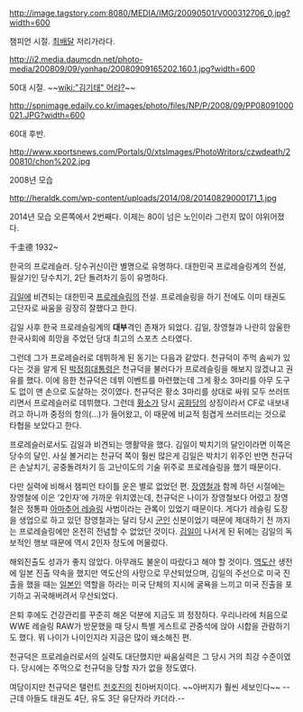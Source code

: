 http://image.tagstory.com:8080/MEDIA/IMG/20090501/V000312706_0.jpg?width=600

챔피언 시절. [[최배달]] 저리가라다.

http://i2.media.daumcdn.net/photo-media/200809/09/yonhap/20080909165202.160.1.jpg?width=600

50대 시절. ~~[[wiki:"김기태" 어라?]]~~ 

http://spnimage.edaily.co.kr/images/photo/files/NP/P/2008/09/PP08091000021.JPG?width=600

60대 후반.

http://www.xportsnews.com/Portals/0/xtsImages/PhotoWritors/czwdeath/200810/chon%202.jpg

2008년 모습

http://heraldk.com/wp-content/uploads/2014/08/20140829000171_1.jpg

2014년 모습 오른쪽에서 2번째다. 이제는 80이 넘은 노인이라 그런지 많이 야위어졌다.  

千圭德 1932~

한국의 프로레슬러. 당수귀신이란 별명으로 유명하다. 대한민국 프로레슬링계의 전설, 필살기인 당수치기, 2단 돌려차기 등이 유명하다.

[[김일]]에 비견되는 대한민국 [[프로레슬링]]의 전설. 프로레슬링을 하기 전에도 이미 태권도 고단자로 싸움을 굉장히 잘했다고 한다. 

김일 사후 한국 프로레슬링계의 '''대부'''격인 존재가 되었다. 김일, 장영철과 나란히 암울한 한국사회에 희망을 주었던 당대 최고의 스포츠 스타였다. 

그런데 그가 프로레슬러로 데뷔하게 된 동기는 다음과 같았다. 천규덕이 주먹 솜씨가 있다는 것을 알게 된 [[박정희]]대통령은 천규덕을 불러다가 프로레슬링을 해보지 않겠냐고 권유를 했다. 이에 응한 천규덕은 데뷔 이벤트를 마련했는데 그게 황소 3마리를 아무 도구도 없이 맨 손으로 도살하는 것이였다. 천규덕은 황소 3마리를 상대로 싸워 모두 쓰러뜨리면서 프로레슬러로 데뷔했다. 그런데 [[황소]]가 당시 [[공화당]]의 상징이라서 CF로 내보내려고 하니까 중정의 항의(…)가 들어왔고, 이 때문에 비교적 힘겹게 쓰러뜨리는 것으로 타협을 보았다고 한다.

프로레슬러로서도 김일과 비견되는 맹활약을 했다. 김일이 박치기의 달인이라면 이쪽은 당수의 달인. 사실 볼거리는 천규덕 쪽이 훨씬 많은게 김일은 박치기 위주인 반면 천규덕은 손날치기, 공중돌려차기 등 고난이도의 기술 위주로 프로레슬링을 했기 때문이다.

다만 실력에 비해서 챔피언 타이틀 운은 별로 없었던 편. [[장영철]]과 함께 하던 시절에는 장영철에 이은 '2인자'에 가까운 위치였는데, 천규덕은 나이가 장영철보다 어렸고 장영철은 정통파 [[아마추어 레슬링]] 사범이라는 관록이 있었기 때문이다. 게다가 레슬링 도장을 생업으로 하고 있던 장영철과는 달리 당시 [[군인]] 신분이었기 때문에 제대하기 전 까지는 프로레슬링에만 온전히 전념할 수 없었던 것이다. [[김일]]이 나서게 된 뒤에는 김일의 독보적인 행보 때문에 역시 2인자 정도에 머물렀다.

해외진출도 성과가 좋지 않았다. 아무래도 불운이 따랐다고 해야 할 것이다. [[역도산]] 생전에 일본 진출 약속을 했지만 역도산의 사망으로 무산되었으며, 김일의 주선으로 미국 진출을 했을 때는 [[일본인]] 역할을 하라는 미국 단체의 지시에 굴욕을 느끼고 미국 진출을 포기하고 귀국해버려서 무산되었다.

은퇴 후에도 건강관리를 꾸준히 해온 덕분에 지금도 꾀 정정하다. 우리나라에 처음으로 WWE 레슬링 RAW가 방문했을 때 당시 특별 게스트로 관중석에 앉아 시합을 관람하기도 했다. 뭐 나이가 나이인지라 지금은 많이 왜소해진 편. 

천규덕은 프로레슬러로서의 실력도 대단했지만 싸움실력은 그 당시 거의 최강 수준이였다. 당시에는 주먹으로 천규덕을 당할 자가 없을 정도였다.

여담이지만 천규덕은 탤런트 [[천호진]]의 친아버지이다. ~~아버지가 훨씬 세보인다~~ --근데 아들도 태권도 4단, 유도 3단 유단자라 카더라.--
